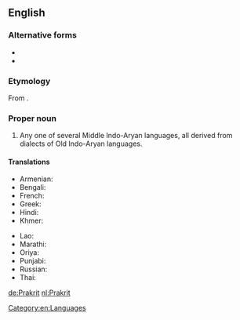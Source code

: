 ==English==
{{wikipedia}}

===Alternative forms===
* {{l|en|Pracrit}}
* {{l|en|Prākrit}}

===Etymology===
From {{etyl|sa|en}} {{term|sc=Deva|प्राकृत||unrefined, natural, i.e. vernacular|lang=sa}}.

===Proper noun===
{{en-proper noun|Prakrits}}

# Any one of several Middle Indo-Aryan languages, all derived from dialects of Old Indo-Aryan languages.

====Translations====
{{trans-top|any of Middle Indo-Aryan languages, derived from dialects of Old Indo-Aryan languages}}
* Armenian: {{t|hy|պրակրիտ|sc=Armn}}
* Bengali: {{t-needed|bn}}
* French: {{t+|fr|prakrit}}
* Greek: {{t|el|πρακριτική γλώσσα|f}}
* Hindi: {{t-needed|hi}}
* Khmer: {{t+|km|ប្រាក្រឹត|tr=praakrət|sc=Ethi}}
{{trans-mid}}
* Lao: {{t-needed|lo}}
* Marathi: {{t-needed|mr}}
* Oriya: {{t-needed|or}}
* Punjabi: {{t-needed|pa}}
* Russian: {{t+|ru|пракрит}}
* Thai: {{t-needed|th}}
{{trans-bottom}}

[[Category:en:Languages]]

[[de:Prakrit]]
[[nl:Prakrit]]